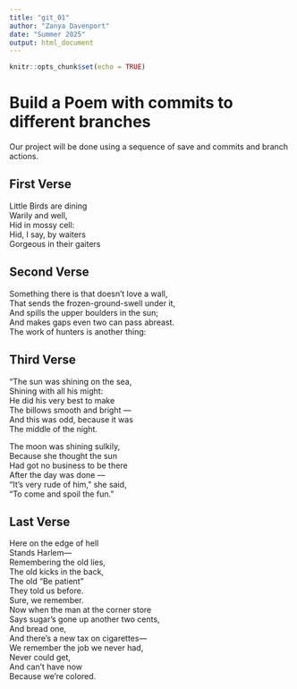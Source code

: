 ```yaml
---
title: "git_01"
author: "Zanya Davenport"
date: "Summer 2025"
output: html_document
---
```


```r
knitr::opts_chunk$set(echo = TRUE)
```
# Build a Poem with commits to different branches
Our project will be done using a sequence of save and commits and branch actions.
<!-- Do not modify or change any text in "!--" bracketed areas such as this --- these are instructions to
you, if you change any of this the git program will notice it and compromise your git merging strategy !-->

## First Verse 
<!--Put the first five lines of a poem by Lewis Carrol in this section!-->
  
Little Birds are dining  
Warily and well,  
Hid in mossy cell:  
Hid, I say, by waiters  
Gorgeous in their gaiters  
  
  
## Second Verse
<!--Put the first five lines of a poem by Robert Frost here!-->
  
Something there is that doesn’t love a wall,  
That sends the frozen-ground-swell under it,  
And spills the upper boulders in the sun;  
And makes gaps even two can pass abreast.  
The work of hunters is another thing:  
  
  
## Third Verse
<!--Put the first two verses of The Walrus and the Carpenter here!-->
  
“The sun was shining on the sea,  
Shining with all his might:  
He did his very best to make  
The billows smooth and bright —  
And this was odd, because it was  
The middle of the night.  
  
The moon was shining sulkily,  
Because she thought the sun  
Had got no business to be there  
After the day was done —  
“It’s very rude of him,” she said,  
“To come and spoil the fun.”  
  
## Last Verse
<!--Put a short poem you created using chatGPT of 20 to 30 lines,here!-->
  
Here on the edge of hell  
Stands Harlem—  
Remembering the old lies,  
The old kicks in the back,  
The old “Be patient”  
They told us before.  
Sure, we remember.  
Now when the man at the corner store  
Says sugar’s gone up another two cents,  
And bread one,  
And there’s a new tax on cigarettes—  
We remember the job we never had,  
Never could get,  
And can’t have now  
Because we’re colored.  
  
  